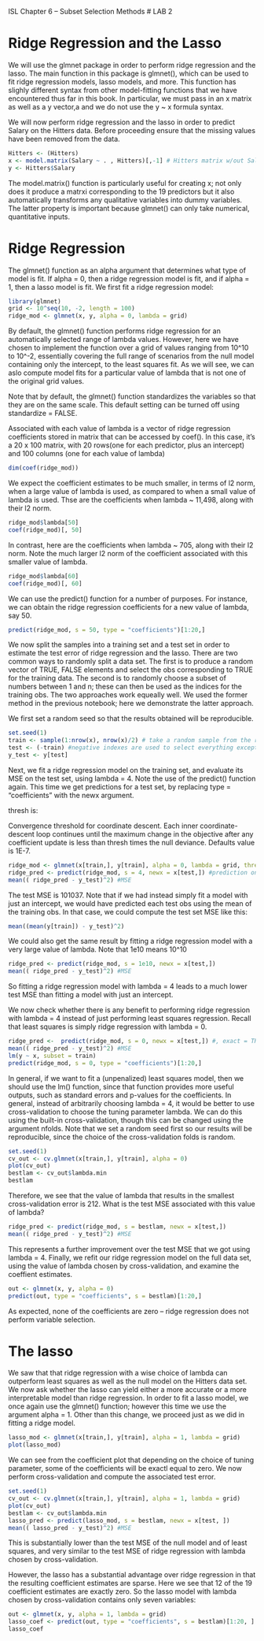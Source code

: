 ISL Chapter 6 -- Subset Selection Methods
# LAB 2

# Ridge Regression and the Lasso

We will use the glmnet package in order to perform ridge regression and the lasso. The main function in this package is glmnet(), which can be used to fit ridge regression models, lasso models, and more. This function has slighly different syntax from other model-fitting functions that we have encountered thus far in this book. In particular, we must pass in an x matrix as well as a y vector,a and we do not use the y ~ x formula syntax. 

We will now perform ridge regression and the lasso in order to predict Salary on the Hitters data. Before proceeding ensure that the missing values have been removed from the data.

```r
Hitters <- (Hitters)
x <- model.matrix(Salary ~ . , Hitters)[,-1] # Hitters matrix w/out Salary
y <- Hitters$Salary
```


The model.matrix() function is particularly useful for creating x; not only does it produce a matrxi corresponding to the 19 predictors but it also automatically transforms any qualitative variables into dummy variables.
The latter property is important because glmnet() can only take numerical, quantitative inputs.

# Ridge Regression

The glmnet() function as an alpha argument that determines what type of model is fit. If alpha = 0, then a ridge regression model is fit, and if alpha = 1, then a lasso model is fit. We first fit a ridge regression model:

```r
library(glmnet)
grid <- 10^seq(10, -2, length = 100)
ridge_mod <- glmnet(x, y, alpha = 0, lambda = grid)
```

By default, the glmnet() function performs ridge regression for an automatically selected range of lambda values. However, here we have chosen to implement the function over a grid of values ranging from 10^10 to 10^-2, essentially covering the full range of scenarios from the null model containing only the intercept, to the least squares fit. As we will see, we can aslo compute model fits for a particular value of lambda that is not one of the original grid values. 

Note that by default, the glmnet() function standardizes the variables so that they are on the same scale. This default setting can be turned off using standardize = FALSE.

Associated with each value of lambda is a vector of ridge regression coefficients  stored in matrix that can be accessed by coef(). In this case, it's a 20 x 100 matrix, with 20 rows(one for each predictor, plus an intercept) and 100 columns (one for each value of lambda)
```r
dim(coef(ridge_mod))
```
We expect the coefficient estimates to be much smaller, in terms of l2 norm, when a large value of lambda is used, as compared to when a small value of lambda is used. Thse are the coefficients when lambda ~ 11,498, along with their l2 norm. 

```r
ridge_mod$lambda[50]
coef(ridge_mod)[, 50]

```

In contrast, here are the coefficients when lambda ~ 705, along with their l2 norm. Note the much larger l2 norm of the coefficient associated with this smaller value of lambda.

```r
ridge_mod$lambda[60]
coef(ridge_mod)[, 60]

```

We can use the predict() function for a number of purposes. For instance, we can obtain the ridge regression coefficients for a new value of lambda, say 50.

```r
predict(ridge_mod, s = 50, type = "coefficients")[1:20,]

```

We now split the samples into a training set and a test set in order to estimate the test error of ridge regression and the lasso. There are two common ways to randomly split a data set. The first is to produce a random vector of TRUE, FALSE elements and select the obs corresponding to TRUE for the training data. The second is to randomly choose a subset of numbers between 1 and n; these can then be used as the indices for the training obs. The two approaches work equeally well. We used the former method in the previous notebook; here we demonstrate the latter approach. 

We first set a random seed so that the results obtained will be reproducible.

```r
set.seed(1)
train <- sample(1:nrow(x), nrow(x)/2) # take a random sample from the row indexes of x with size nrow(x)/2
test <- (-train) #negative indexes are used to select everything except those neg indexes
y_test <- y[test]
```

Next, we fit a ridge regression model on the training set, and evaluate its MSE on the test set, using lambda = 4. Note the use of the predict() function again. This time we get predictions for a test set, by replacing type = "coefficients" with the newx argument.

thresh is: 

Convergence threshold for coordinate descent. Each inner coordinate-descent loop continues until the maximum change in the objective after any coefficient update is less than thresh times the null deviance. Defaults value is 1E-7.


```r
ridge_mod <- glmnet(x[train,], y[train], alpha = 0, lambda = grid, thresh = 1e-12) # train model
ridge_pred <- predict(ridge_mod, s = 4, newx = x[test,]) #prediction on test data
mean(( ridge_pred - y_test)^2) #MSE
```

The test MSE is 101037. Note that if we had instead simply fit a model with just an intercept, we would have predicted each test obs using the mean of the training obs. 
In that case, we could compute the test set MSE like this:

```r
mean((mean(y[train]) - y_test)^2)
```

We could also get the same result by fitting a ridge regression model with a very large value of lambda. Note that 1e10 means 10^10

```r
ridge_pred <- predict(ridge_mod, s = 1e10, newx = x[test,])
mean(( ridge_pred - y_test)^2) #MSE
```

So fitting a ridge regression model with lambda = 4 leads to a much lower test MSE than fitting a model with just an intercept.


We now check whether there is any benefit to performing ridge regression with lambda = 4 instead of just performing least squares regression. Recall that least squares is simply ridge regression with lambda = 0.

```r
ridge_pred <-  predict(ridge_mod, s = 0, newx = x[test,]) #, exact = TRUE
mean(( ridge_pred - y_test)^2) #MSE
lm(y ~ x, subset = train)
predict(ridge_mod, s = 0, type = "coefficients")[1:20,]
```

In general, if we want to fit a (unpenalized) least squares model, then we should use the lm() function, since that function provides more useful outputs, such as standard errors and p-values for the coefficients. In general, instead of arbitrarily choosing lambda = 4, it would be better to use cross-validation to choose the tuning parameter lambda. We can do this using the built-in cross-validation, though this can be changed using the argument nfolds. Note that we set a random seed first so our results will be reproducible, since the choice of the cross-validation folds is random.

```r
set.seed(1)
cv_out <- cv.glmnet(x[train,], y[train], alpha = 0)
plot(cv_out)
bestlam <- cv_out$lambda.min
bestlam
```

Therefore, we see that the value of lambda that results in the smallest cross-validation error is 212. What is the test MSE associated with this value of lambda?

```r
ridge_pred <- predict(ridge_mod, s = bestlam, newx = x[test,])
mean(( ridge_pred - y_test)^2) #MSE
```

This represents a further improvement over the test MSE that we got using lambda = 4. Finally, we refit our ridge regression model on the full data set, using the value of lambda chosen by cross-validation, and examine the coeffient estimates.

```r
out <- glmnet(x, y, alpha = 0)
predict(out, type = "coefficients", s = bestlam)[1:20,]
```

As expected, none of the coefficients are zero -- ridge regression does not perform variable selection.

# The lasso

We saw that that ridge regression with a wise choice of lambda can outperform least squares as well as the null model on the Hitters data set. We now ask whether the lasso can yield either a more accurate or a more interpretable model than ridge regression. In order to fit a lasso model, we once again use the glmnet() function; however this time we use the argument alpha = 1. Other than this change, we proceed just as we did in fitting a ridge model.

```r
lasso_mod <- glmnet(x[train,], y[train], alpha = 1, lambda = grid)
plot(lasso_mod)
```

We can see from the coefficient plot that depending on the choice of tuning parameter, some of the coefficients will be exactl equal to zero. We now perform cross-validation and compute the associated test error.

```r
set.seed(1)
cv_out <- cv.glmnet(x[train,], y[train], alpha = 1, lambda = grid)
plot(cv_out)
bestlam <- cv_out$lambda.min
lasso_pred <- predict(lasso_mod, s = bestlam, newx = x[test, ])
mean(( lasso_pred - y_test)^2) #MSE
```

This is substantially lower than the test MSE of the null model and of least squares, and very similar to the test MSE of ridge regression with lambda chosen by cross-validation.

However, the lasso has a substantial advantage over ridge regression in that the resulting coefficient estimates are sparse. Here we see that 12 of the 19 coefficient estimates are exactly zero. So the lasso model with lambda chosen by cross-validation contains only seven variables:

```r
out <- glmnet(x, y, alpha = 1, lambda = grid)
lasso_coef <- predict(out, type = "coefficients", s = bestlam)[1:20, ]
lasso_coef

```